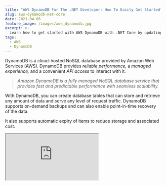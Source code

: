 ```yaml
---
title: "AWS DynamoDB For The .NET Developer: How To Easily Get Started"
slug: aws-dynamodb-net-core
date: 2021-04-06
feature_image: /images/aws_dynamodb.jpg
excerpt: >-
  Learn how to get started with AWS DynamoDB with .NET Core by updating the default ASP NET Web API template to use DynamoDB as it's data store. We will learn to do basic Creat, Read, Update and Delete operations from the API.
tags:
  - AWS
  - DynamoDB
---
```

DynamoDB is a cloud-hosted NoSQL database provided by Amazon Web Services (AWS). DynamoDB provides _reliable performance,_ a _managed experience,_ and a convenient _API access_ to interact with it.

> _Amazon DynamoDB is a fully managed NoSQL database service that provides fast and predictable performance with seamless scalability._

With DynamoDB, you can create database tables that can store and retrieve any amount of data and serve any level of request traffic. DynamoDB supports on-demand backups and can also enable point-in-time recovery of the data.

It also supports automatic expiry of items to reduce storage and associated cost.

<iframe src="https://www.youtube.com/embed/BbUmLRaxZG8" />

DynamoDB is a fully managed database, which means you don't need to spin up server instances, software installations, or other maintenance tasks.

In this post, let's learn more about DynamoDB and using it from a .NET application. We will learn how to create tables and do basic Create Read, Update and Delete (CRUD) operations from the .NET application using the DynamoDB SDK.

To get started, let's create an ASP NET Web API application from the default template. If you are using the [dotnet CLI](https://docs.microsoft.com/en-us/dotnet/core/tools/), you can use `dotnet new webapi` command to create a new Web API application.

It will create an API application with a default _WeatherForecast_ Controller that returns some hardcoded data. It also comes with [Swagger Endpoint](https://www.youtube.com/watch?v=3UlCaK9iJaI) setup.

Let's move this hardcoded data into DynamoDB and starting retrieving it from there.

Let's add an extra property, `City`, to the `WeatherData` class to identify the city of the weather data. We will use this shortly.

## Set Up DynamoDB

To create a Table to hold the Weather Data, head off to the [AWS Console](https://aws.amazon.com/) and navigate to DynamoDB (by searching in the top bar, _Alt+S)_. Make sure you are in the appropriate Region where you want to create the Table.

The core components in DynamoDB are **Tables**, **Items** and **Attributes**.

> _A Table is a collection if Items and each Item is a collection of Attributes._

To create a table, use the 'Create table' button on the DynamoDB page. It prompts you to enter the _Table Name_ and _Primary key_ as shown below.

DynamoDB supports two different kinds of primary keys.

-   **Partition Key →** A simple primary key, with just one attribute. Not two items can have the same partition key value
-   **Partition Key and Sort Key →** A composite primary key composed of two attributes. One attribute is the partition key, and the other a sort key. It's possible for two items to have the same partition key; however, they must have different sort keys. The combination of them must be unique.

To store the `WeatherFOrecast` let's create a new table with the same name (you can use a different name if you want). For the Primary key, since the weather data is retrieved based on the city, we will make that the Partition key. For the Sort key, we can use the Date property.

In this case, we can only have one Item for a city with a particular date time. If we decide to store only the date part, excluding the time, then only one record for a day.

<Figure src="/images/aws_dynamodb_create_table_portal.jpg" caption="To add items to the Table from the portal, use the _Create Item_ button." />

Since we specified City and the Date as the composite primary key, any item added to this table must have those two properties.

<Figure src="/images/aws_dynamodb_create_item_portal.jpg" caption="There can be any other property on the Item and necessarily need not be the same for each item." />

We can add JSON data to the table as below → On top of City and Date properties, it contains Summary and Temperature in Celsius as our `WeatherForecast` class.

```json
{
  "City": "Brisbane",
  "Date": "2021-04-02T02:10:40.595Z",
  "Summary": "Warm",
  "TemperatureC": 20
}

```

Below is a snapshot of the Table with a few items added to it.

<Figure src="/images/aws_dynamodb_table_items_portal.jpg" caption="## Set up App to Use DynamoDB" />

With the data set up in DynamoDB, let's update the Web API application to retrieve the data from DynamoDB.

To get started, let's first add the [DynamoDB NuGet package.](https://www.nuget.org/packages/AWSSDK.DynamoDBv2/) → `AWSSDK.DynamoDBv2` .

The [IDynamoDBContext](https://docs.aws.amazon.com/amazondynamodb/latest/developerguide/DotNetDynamoDBContext.html) provides the necessary methods to interact with DynamoDB. Update the `WeatherForecastController` constructor to take in the interface.

If you have used [Entity Framework](https://docs.microsoft.com/en-us/aspnet/entity-framework) in the past, this context is very similar to the EF Context. (If you haven't don't worry, I've got you covered).

Usually, we want to get the weather forecast for a city, so let's update the Get method to take in a city name. Based on the city name (which is the hash/partition key), we can retrieve all the items in that partition.

_The Query operation allows selecting multiple items with the same partition/hash key and (if specified) apply filter conditions on the range/sort keys._

The `Get` method below uses the `DynamoDBContext` to perform the `Query` operation and get back all the items with the given `city` name as the partition key.

```csharp
public WeatherForecastController(
    IDynamoDBContext dynamoDbContext,
    ILogger<WeatherForecastController> logger)
{
    _dynamoDbContext = dynamoDbContext;
    _logger = logger;
}

[HttpGet]
public async Task<IEnumerable<WeatherForecast>> Get(string city = "Brisbane")
{
    return await _dynamoDbContext
        .QueryAsync<WeatherForecast>(city)
        .GetRemainingAsync();
}

```

The `Get` function now returns all the weather forecast data for the given city name. But the initial hard-coded data we replaced was returning only the weather forecast for the upcoming 5 days.

We can add a filter condition on the date (range key) to match the original functionality.

```csharp
return await _dynamoDbContext
    .QueryAsync<WeatherForecast>(
        city, 
        QueryOperator.Between, 
        new object[] { DateTime.Now.Date.AddDays(1), DateTime.Now.Date.AddDays(5)})
    .GetRemainingAsync();

```

The above query uses the `Between` operator on the date range key to filter out the items between a specific date range. Similarly, there are [different operators](https://docs.aws.amazon.com/amazondynamodb/latest/developerguide/Query.html#Query.KeyConditionExpressions) like _Equal, LessThan, GreaterThanOrEqual, BeginsWith_, etc.

Based on the operator, the number of parameters passed as the third parameter differs. Since `Between` requires the from and to date, I am passing 2 dates above.

### Dependency Injection

With the Controller now using the `IDynamoDBContext` let's wire up the application to be able to dependency inject an implementation for it.

<iframe src="https://www.youtube.com/embed/YR6HkvNBpX4" />

**NOTE:** _To keep things simple, I've hard-coded the Access Key and the Secret Key in the code. You should move this into [Configuration file](https://youtu.be/5GlgHV_12-k) and use [Secret Manager](https://youtu.be/PkLLP2tcd28) for local development._

```csharp
var credentials = new BasicAWSCredentials("<ACCESS_KEY>", "<SECRET_KEY>");
var config = new AmazonDynamoDBConfig()
{
    RegionEndpoint = RegionEndpoint.APSoutheast2
};
var client = new AmazonDynamoDBClient(credentials, config);
services.AddSingleton<IAmazonDynamoDB>(client);
services.AddSingleton<IDynamoDBContext, DynamoDBContext>();

```

The above code creates an `AmazonDynamoDBClient` using the credentials and Region to access DynamoDB for your account. The `DynamoDBContext` requires only the `AmazonDynamoDBClient`.

To set up _ACCESS\_KEY_ and _SECRET\_KEY_ navigate to the [Identity And Access Management (IAM)](https://console.aws.amazon.com/iam/home#/home) in the  Console and under Users, create a new user. Add the appropriate permissions for DynamoDB.

In the below case, I have given `arn:aws:iam::aws:policy/AmazonDynamoDBFullAccess` which grants full access to DynamoDB resources.

<Figure src="/images/aws_dynamodb_iam_user.jpg" caption="Run the application, and voila! We have the API now retrieving the data from DynamoDB." />

### CRUD Operations

The `IDynamoDBContext` has other methods that help with the basic Create, Read, Update and Delete (CRUD) operations.

The `SaveAsync` method creates a new Item if the primary key does not already exist. If it exists, it will overwrite the existing item with the new item values.

Below I use the `GenerateDummyData` to generate some weather forecast given a city name. Using the `SaveAsync` method, we can write back to DynamoDB.

```csharp
[HttpPost]
public async Task Post(string city)
{
    var data =  GenererateDummyData(city);
    foreach (var d in data)
        await _dynamoDbContext.SaveAsync(d);
}
private static WeatherForecast[] GenererateDummyData(string city)
{
    var rng = new Random();
    return Enumerable.Range(1, 5).Select(index => new WeatherForecast
        {
            City = city,
            Date = DateTime.UtcNow.Date.AddDays(index),
            TemperatureC = rng.Next(-20, 55),
            Summary = Summaries[rng.Next(Summaries.Length)]
        })
        .ToArray();
}

```

If you want to update an existing item's property, use the `LoadAsync` method to load the Item, update the property, and save it back using the `SaveAsync` method.

```csharp
var todayForecast = await _dynamoDbContext
    .LoadAsync<WeatherForecast>(city, DateTime.Now.Date );
todayForecast.TemperatureC = 20;
await _dynamoDbContext.SaveAsync(todayForecast);

```

Similarly, the `DeleteAsync` method deletes an item by specifying the partition and the range key or the Item itself.

```csharp
[HttpDelete]
public async Task Delete(string city)
{
    await _dynamoDbContext
        .DeleteAsync<WeatherForecast>(city, DateTime.Now.Date);
}

```

There are [more methods available for Batch Get, Batch Write](https://docs.amazonaws.cn/en_us/amazondynamodb/latest/developerguide/DotNetDynamoDBContext.html), etc. that you can explore here.

## DynamoDB API Overview

The Amazon DynamoDB support provided in the AWS SDK for .NET is divided into three layers:

-   Low-Level Interface → found under the namespaces _`Amazon. DynamoDB'and' Amazon.DynamoDB.Model`_. It is the API most closely related to the service model, with little overhead or helper functionality.
-   Document Interface → found under the namespace _`Amazon.DynamoDB.DocumentModel`._ It's an API based around Table and Document classes.
-   High-Level Interface → found under the namespace _`Amazon.DynamoDB.DataModel`._ Easiest to work with .NET classes and is what we used in the code samples above.

Not all functionality is available via the High-Level interface, e.g., to create a new table. In these cases, we will need to fall back to the lower-level APIs.

[![AWS Dynamodb .NET SDK Overview](/images/aws_dynamodb_sdk_overview.jpg)](https://docs.aws.amazon.com/amazondynamodb/latest/developerguide/Programming.SDKOverview.html)

I hope this helps you to get a basic understanding of DynamoDB and how to get started with it from .NET.

In future posts, I'll show you how to automate creating tables and avoid manual creation. I'll also show how to set up a local development environment using docker and more.

[\*Subscribe to my Newsletter](/subscribe) below to stay updated and have a great time learning!\*

### References

[What is Amazon DynamoDB](https://docs.aws.amazon.com/amazondynamodb/latest/developerguide/Introduction.html)

[Overview of AWS DynamoDB SDK](https://docs.aws.amazon.com/amazondynamodb/latest/developerguide/Programming.SDKOverview.html)

[Choosing the Right DynamoDB Partition Key](https://aws.amazon.com/blogs/database/choosing-the-right-dynamodb-partition-key/)